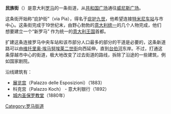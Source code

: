 '''民族街'''（{{lang-it|Via Nazionale}}）是意大利[[罗马|罗马]]的一条街道，从[[共和国广场_(罗马)|共和国广场]]通往[[威尼斯广场|威尼斯广场]]。

这条街开始称“庇护街”（via Pia），得名于[[庇护九世|庇护九世]]，他希望连接[[特米尼车站|特米尼车站]]与市中心。这条街完成于19世纪末，由野心勃勃的[[意大利统一|意大利统一]]的几个人物完成，他们想要建立一个“新罗马” 作为统一的[[意大利王国|意大利王国]]首都。

扩建这条连接罗马中央车站和该市部分人口最多的部分的干道是必要的，这条新道路可以由[[维托里奥·埃马努埃莱二世街|维托里奥·埃马努埃莱二世街]]向西延伸，直到[[台伯河|台伯河]]东岸。不过，打通这条穿越市中心的街道，极大地改变了过去街道的路线，拆除了沿途的一些建筑，例如国家剧院。 

沿线建筑有：
* [[展览宫|展览宫]]（Palazzo delle Esposizioni）（1883）
* 科克宫（Palazzo Koch） - 意大利银行（1892）
* [[城内圣保罗教堂|城内圣保罗教堂]]（1880年）

[[Category:罗马街道|Category:罗马街道]]